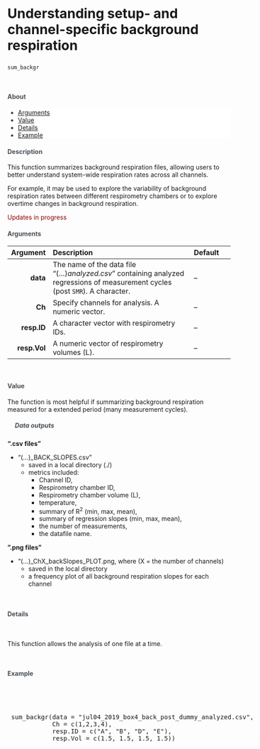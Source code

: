 
<div class="page-header">
  <h2 style="font-size: 30px; text-align:left;">Understanding setup- and channel-specific background respiration</h2>
`sum_backgr`
<br>
</div>

<br>

<h4 style="color:#495057; font-weight: bold;  text-align: left">About</h4>
<ul class="breadcrumb" style="background-color:#fff; border:none; color:#3e3f3a">
  <li><a href="#Arguments">Arguments</a></li>
  <li><a href="#Value">Value</a></li>
  <li><a href="#Details">Details</a></li>
  <li><a href="#Example">Example</a></li>
</ul>


<h4 style="color:#495057; font-weight: bold;  text-align: left">Description</h4>

This function summarizes background respiration files, allowing users to better understand system-wide respiration rates across all channels. 

For example, it may be used to explore the variability of background respiration rates between different respirometry chambers or to explore overtime changes in background respiration. 

<p style="color:darkred;  text-align: left">Updates in progress</p>

<h4><a style="color:#495057; font-weight: bold;  text-align: left" name="Arguments">Arguments</a></h4>

  Argument       | Description | Default
---: | :------------- | :---
**data**        | The name of the data file “(…)_analyzed.csv_” containing analyzed regressions of measurement cycles (post `SMR`). A character.  | --
**Ch**          | Specify channels for analysis. A numeric vector. | --
**resp.ID**     | A character vector with respirometry IDs. | --
**resp.Vol**    | A numeric vector of respirometry volumes (L). | --

<br><h4><a name="Value" style="color:#495057; font-weight: bold;  text-align: left">Value</a></h4>

The function is most helpful if summarizing background respiration measured for a extended period (many measurement cycles).

<h5 style="color:#495057; font-weight: bold;  text-align: left; text-indent:+10px;"><i class="fas fa-ellipsis-h"></i>&nbsp; Data outputs</h5>

**“.csv files”**

- “(…)_BACK_SLOPES.csv”
  * saved in a local directory (./)
  * metrics included: 
    + Channel ID,
    + Respirometry chamber ID,
    + Respirometry chamber volume (L),
    + temperature,
    + summary of R^2^ (min, max, mean),
    + summary of regression slopes (min, max, mean),
    + the number of measurements,
    + the datafile name. 

**”.png files”**

- “(…)_ChX_backSlopes_PLOT.png, where (X = the number of channels)
  * saved in the local directory
  * a frequency plot of all background respiration slopes for each channel

<br><h4><a name="Details" style="color:#495057; font-weight: bold;  text-align: left">Details</a></h4> <br>

This function allows the analysis of one file at a time. 

<br><h4><a name="Example" style="color:#495057; font-weight: bold;  text-align: left">Example</a></h4> <br>

<pre class = "sourceCode yaml"> 

 sum_backgr(data = "jul04_2019_box4_back_post_dummy_analyzed.csv",
            Ch = c(1,2,3,4), 
            resp.ID = c("A", "B", "D", "E"),
            resp.Vol = c(1.5, 1.5, 1.5, 1.5))

</pre>









